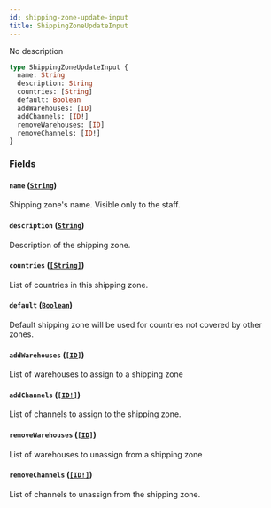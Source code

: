 ```yaml
---
id: shipping-zone-update-input
title: ShippingZoneUpdateInput
---
```


No description

```graphql
type ShippingZoneUpdateInput {
  name: String
  description: String
  countries: [String]
  default: Boolean
  addWarehouses: [ID]
  addChannels: [ID!]
  removeWarehouses: [ID]
  removeChannels: [ID!]
}
```

### Fields

#### `name` ([`String`](/docs/developer/api-reference/scalars/string))

Shipping zone's name. Visible only to the staff.

#### `description` ([`String`](/docs/developer/api-reference/scalars/string))

Description of the shipping zone.

#### `countries` ([`[String]`](/docs/developer/api-reference/scalars/string))

List of countries in this shipping zone.

#### `default` ([`Boolean`](/docs/developer/api-reference/scalars/boolean))

Default shipping zone will be used for countries not covered by other zones.

#### `addWarehouses` ([`[ID]`](/docs/developer/api-reference/scalars/id))

List of warehouses to assign to a shipping zone

#### `addChannels` ([`[ID!]`](/docs/developer/api-reference/scalars/id))

List of channels to assign to the shipping zone.

#### `removeWarehouses` ([`[ID]`](/docs/developer/api-reference/scalars/id))

List of warehouses to unassign from a shipping zone

#### `removeChannels` ([`[ID!]`](/docs/developer/api-reference/scalars/id))

List of channels to unassign from the shipping zone.
